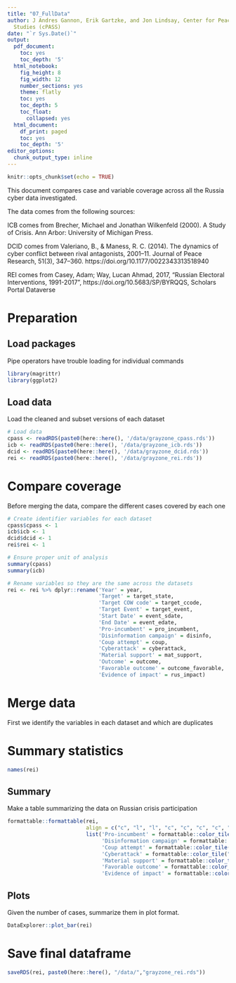 ```yaml
---
title: "07_FullData"
author: J Andres Gannon, Erik Gartzke, and Jon Lindsay, Center for Peace and Security
  Studies (cPASS)
date: "`r Sys.Date()`"
output:
  pdf_document:
    toc: yes
    toc_depth: '5'
  html_notebook:
    fig_height: 8
    fig_width: 12
    number_sections: yes
    theme: flatly
    toc: yes
    toc_depth: 5
    toc_float:
      collapsed: yes
  html_document:
    df_print: paged
    toc: yes
    toc_depth: '5'
editor_options:
  chunk_output_type: inline
---
```


```r
knitr::opts_chunk$set(echo = TRUE)
```

This document compares case and variable coverage across all the Russia cyber data investigated.

The data comes from the following sources:

ICB comes from Brecher, Michael and Jonathan Wilkenfeld (2000). A Study of Crisis. Ann Arbor: University of Michigan Press.

DCID comes from Valeriano, B., & Maness, R. C. (2014). The dynamics of cyber conflict between rival antagonists, 2001–11. Journal of Peace Research, 51(3), 347–360. https://doi.org/10.1177/0022343313518940

REI comes from Casey, Adam; Way, Lucan Ahmad, 2017, "Russian Electoral Interventions, 1991-2017", https://doi.org/10.5683/SP/BYRQQS, Scholars Portal Dataverse

# Preparation
## Load packages
Pipe operators have trouble loading for individual commands
```r
library(magrittr)
library(ggplot2)
```

## Load data
Load the cleaned and subset versions of each dataset
```r
# Load data
cpass <- readRDS(paste0(here::here(), '/data/grayzone_cpass.rds'))
icb <- readRDS(paste0(here::here(), '/data/grayzone_icb.rds'))
dcid <- readRDS(paste0(here::here(), '/data/grayzone_dcid.rds'))
rei <- readRDS(paste0(here::here(), '/data/grayzone_rei.rds'))
```

# Compare coverage
Before merging the data, compare the different cases covered by each one
```r
# Create identifier variables for each dataset
cpass$cpass <- 1
icb$icb <- 1
dcid$dcid <- 1
rei$rei <- 1

# Ensure proper unit of analysis
summary(cpass)
summary(icb)

# Rename variables so they are the same across the datasets
rei <- rei %>% dplyr::rename('Year' = year,
                             'Target' = target_state,
                             'Target COW code' = target_ccode,
                             'Target Event' = target_event,
                             'Start Date' = event_sdate,
                             'End Date' = event_edate,
                             'Pro-incumbent' = pro_incumbent,
                             'Disinformation campaign' = disinfo,
                             'Coup attempt' = coup,
                             'Cyberattack' = cyberattack,
                             'Material support' = mat_support,
                             'Outcome' = outcome,
                             'Favorable outcome' = outcome_favorable,
                             'Evidence of impact' = rus_impact)

```

# Merge data
First we identify the variables in each dataset and which are duplicates

# Summary statistics
```r
names(rei)

```

## Summary
Make a table summarizing the data on Russian crisis participation
```r
formattable::formattable(rei,
                         align = c("c", "l", "l", "c", "c", "c", "c", "c", "c", "c", "c", "c", "c", "c"),
                         list('Pro-incumbent' = formattable::color_tile("transparent", "red"),
                              'Disinformation campaign' = formattable::color_tile("transparent", "red"),
                              'Coup attempt' = formattable::color_tile("transparent", "red"),
                              'Cyberattack' = formattable::color_tile("transparent", "red"),
                              'Material support' = formattable::color_tile("transparent", "red"),
                              'Favorable outcome' = formattable::color_tile("transparent", "lightblue"),
                              'Evidence of impact' = formattable::color_tile("transparent", "lightblue")))
```

## Plots
Given the number of cases, summarize them in plot format.
```r
DataExplorer::plot_bar(rei)
```

# Save final dataframe
```r
saveRDS(rei, paste0(here::here(), "/data/","grayzone_rei.rds"))
```
